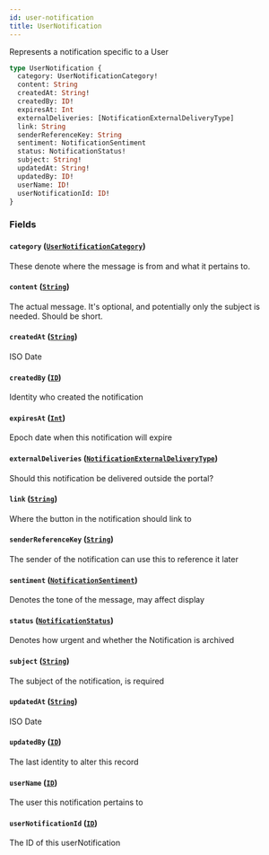 ```yaml
---
id: user-notification
title: UserNotification
---
```



Represents a notification specific to a User


```graphql
type UserNotification {
  category: UserNotificationCategory!
  content: String
  createdAt: String!
  createdBy: ID!
  expiresAt: Int
  externalDeliveries: [NotificationExternalDeliveryType]
  link: String
  senderReferenceKey: String
  sentiment: NotificationSentiment
  status: NotificationStatus!
  subject: String!
  updatedAt: String!
  updatedBy: ID!
  userName: ID!
  userNotificationId: ID!
}
```


### Fields

#### `category` ([`UserNotificationCategory`](/developers/shared-apis/adminidentity-api/graphql/reference/enums/user-notification-category))

These denote where the message is from and what it pertains to.


#### `content` ([`String`](/developers/shared-apis/adminidentity-api/graphql/reference/scalars/string))

The actual message. It's optional, and potentially only the subject is needed. Should be short.


#### `createdAt` ([`String`](/developers/shared-apis/adminidentity-api/graphql/reference/scalars/string))

ISO Date


#### `createdBy` ([`ID`](/developers/shared-apis/adminidentity-api/graphql/reference/scalars/id))

Identity who created the notification


#### `expiresAt` ([`Int`](/developers/shared-apis/adminidentity-api/graphql/reference/scalars/int))

Epoch date when this notification will expire


#### `externalDeliveries` ([`NotificationExternalDeliveryType`](/developers/shared-apis/adminidentity-api/graphql/reference/enums/notification-external-delivery-type))

Should this notification be delivered outside the portal?


#### `link` ([`String`](/developers/shared-apis/adminidentity-api/graphql/reference/scalars/string))

Where the button in the notification should link to


#### `senderReferenceKey` ([`String`](/developers/shared-apis/adminidentity-api/graphql/reference/scalars/string))

The sender of the notification can use this to reference it later


#### `sentiment` ([`NotificationSentiment`](/developers/shared-apis/adminidentity-api/graphql/reference/enums/notification-sentiment))

Denotes the tone of the message, may affect display


#### `status` ([`NotificationStatus`](/developers/shared-apis/adminidentity-api/graphql/reference/enums/notification-status))

Denotes how urgent and whether the Notification is archived


#### `subject` ([`String`](/developers/shared-apis/adminidentity-api/graphql/reference/scalars/string))

The subject of the notification, is required


#### `updatedAt` ([`String`](/developers/shared-apis/adminidentity-api/graphql/reference/scalars/string))

ISO Date


#### `updatedBy` ([`ID`](/developers/shared-apis/adminidentity-api/graphql/reference/scalars/id))

The last identity to alter this record


#### `userName` ([`ID`](/developers/shared-apis/adminidentity-api/graphql/reference/scalars/id))

The user this notification pertains to


#### `userNotificationId` ([`ID`](/developers/shared-apis/adminidentity-api/graphql/reference/scalars/id))

The ID of this userNotification




